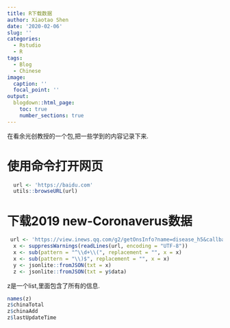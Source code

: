 ```yaml
---
title: R下载数据
author: Xiaotao Shen
date: '2020-02-06'
slug: ''
categories:
  - Rstudio
  - R
tags:
  - Blog
  - Chinese
image:
  caption: ''
  focal_point: ''
output:
  blogdown::html_page:
    toc: true
    number_sections: true
---
```


在看余光创教授的一个包,把一些学到的内容记录下来.

# 使用命令打开网页

```r
  url <- 'https://baidu.com'
  utils::browseURL(url)
```


# 下载2019 new-Coronaverus数据

```r
 url <- 'https://view.inews.qq.com/g2/getOnsInfo?name=disease_h5&callback=1580373566110'
  x <- suppressWarnings(readLines(url, encoding = "UTF-8"))
  x <- sub(pattern = "^\\d+\\(", replacement = "", x = x)
  x <- sub(pattern = "\\)$", replacement = "", x = x)
  y <- jsonlite::fromJSON(txt = x)
  z <- jsonlite::fromJSON(txt = y$data)
```

z是一个list,里面包含了所有的信息.

```r
names(z)
z$chinaTotal
z$chinaAdd
z$lastUpdateTime
```




